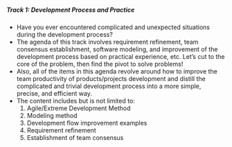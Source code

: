 ##### Track 1: Development Process and Practice

- Have you ever encountered complicated and unexpected situations during the development process?
- The agenda of this track involves requirement refinement, team consensus establishment, software modeling, and improvement of the development process based on practical experience, etc. Let’s cut to the core of the problem, then find the pivot to solve problems!
- Also, all of the items in this agenda revolve around how to improve the team productivity of products/projects development and distill the complicated and trivial development process into a more simple, precise, and efficient way.
- The content includes but is not limited to:
  1. Agile/Extreme Development Method
  2. Modeling method
  3. Development flow improvement examples
  4. Requirement refinement
  5. Establishment of team consensus
